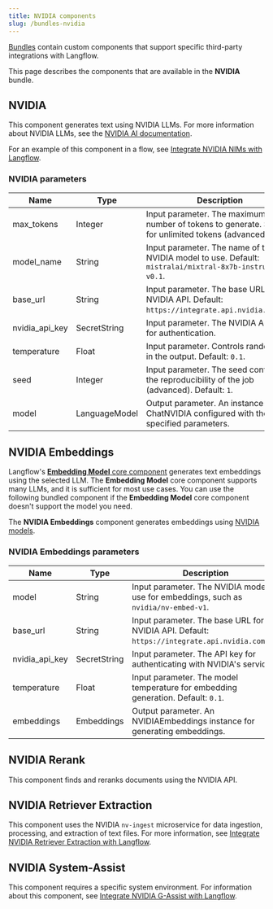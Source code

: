 ```yaml
---
title: NVIDIA components
slug: /bundles-nvidia
---
```



[Bundles](/components-bundle-components) contain custom components that support specific third-party integrations with Langflow.

This page describes the components that are available in the **NVIDIA** bundle.

## NVIDIA

This component generates text using NVIDIA LLMs.
For more information about NVIDIA LLMs, see the [NVIDIA AI documentation](https://developer.nvidia.com/generative-ai).

For an example of this component in a flow, see [Integrate NVIDIA NIMs with Langflow](/integrations-nvidia-ingest-wsl2).

### NVIDIA parameters

| Name | Type | Description |
|------|------|-------------|
| max_tokens | Integer | Input parameter. The maximum number of tokens to generate. Set to `0` for unlimited tokens (advanced). |
| model_name | String | Input parameter. The name of the NVIDIA model to use. Default: `mistralai/mixtral-8x7b-instruct-v0.1`. |
| base_url | String | Input parameter. The base URL of the NVIDIA API. Default: `https://integrate.api.nvidia.com/v1`. |
| nvidia_api_key | SecretString | Input parameter. The NVIDIA API Key for authentication. |
| temperature | Float | Input parameter. Controls randomness in the output. Default: `0.1`. |
| seed | Integer | Input parameter. The seed controls the reproducibility of the job (advanced). Default: `1`. |
| model | LanguageModel | Output parameter. An instance of ChatNVIDIA configured with the specified parameters. |

## NVIDIA Embeddings

Langflow's [**Embedding Model** core component](/components-embedding-models) generates text embeddings using the selected LLM.
The **Embedding Model** core component supports many LLMs, and it is sufficient for most use cases.
You can use the following bundled component if the **Embedding Model** core component doesn't support the model you need.

The **NVIDIA Embeddings** component generates embeddings using [NVIDIA models](https://docs.nvidia.com).

### NVIDIA Embeddings parameters

| Name | Type | Description |
|------|------|-------------|
| model | String | Input parameter. The NVIDIA model to use for embeddings, such as `nvidia/nv-embed-v1`. |
| base_url | String | Input parameter. The base URL for the NVIDIA API. Default: `https://integrate.api.nvidia.com/v1`. |
| nvidia_api_key | SecretString | Input parameter. The API key for authenticating with NVIDIA's service. |
| temperature | Float | Input parameter. The model temperature for embedding generation. Default: `0.1`. |
| embeddings | Embeddings | Output parameter. An NVIDIAEmbeddings instance for generating embeddings. |

## NVIDIA Rerank

This component finds and reranks documents using the NVIDIA API.

## NVIDIA Retriever Extraction

This component uses the NVIDIA `nv-ingest` microservice for data ingestion, processing, and extraction of text files.
For more information, see [Integrate NVIDIA Retriever Extraction with Langflow](/integrations-nvidia-ingest).

## NVIDIA System-Assist

This component requires a specific system environment.
For information about this component, see [Integrate NVIDIA G-Assist with Langflow](/integrations-nvidia-g-assist).